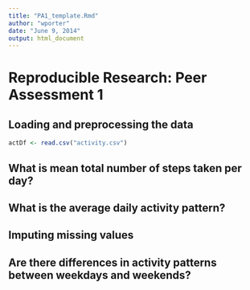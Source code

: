 ```yaml
---
title: "PA1_template.Rmd"
author: "wporter"
date: "June 9, 2014"
output: html_document
---
```


# Reproducible Research: Peer Assessment 1


## Loading and preprocessing the data
```r
actDf <- read.csv("activity.csv")
```



## What is mean total number of steps taken per day?



## What is the average daily activity pattern?



## Imputing missing values



## Are there differences in activity patterns between weekdays and weekends?